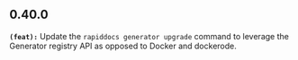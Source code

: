 ## 0.40.0
**`(feat):`** Update the `rapiddocs generator upgrade` command to leverage the Generator registry API as opposed to Docker and dockerode.

